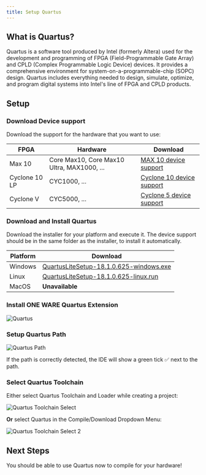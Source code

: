 ```yaml
---
title: Setup Quartus
---
```


## What is Quartus?

Quartus is a software tool produced by Intel (formerly Altera) used for the development and programming of FPGA (Field-Programmable Gate Array) and CPLD (Complex Programmable Logic Device) devices.
It provides a comprehensive environment for system-on-a-programmable-chip (SOPC) design. 
Quartus includes everything needed to design, simulate, optimize, and program digital systems into Intel's line of FPGA and CPLD products.

## Setup

### Download Device support

Download the support for the hardware that you want to use:

| FPGA | Hardware | Download |
|---|---|---|
| Max 10        | Core Max10, Core Max10 Ultra, MAX1000, ... | <a href="https://download.altera.com/akdlm/software/acdsinst/18.1std/625/ib_installers/max10-18.1.0.625.qdz" target="_blank">MAX 10 device support</a> |
| Cyclone 10 LP | CYC1000, ...                               | <a href="https://download.altera.com/akdlm/software/acdsinst/18.1std/625/ib_installers/cyclone10lp-18.1.0.625.qdz" target="_blank">Cyclone 10 device support</a> |
| Cyclone V     | CYC5000, ...                               | <a href="https://download.altera.com/akdlm/software/acdsinst/18.1std/625/ib_installers/cyclonev-18.1.0.625.qdz" target="_blank">Cyclone 5 device support</a> |

### Download and Install Quartus

Download the installer for your platform and execute it.
The device support should be in the same folder as the installer, to install it automatically.

| Platform | Download |
|---|---|
| Windows | <a href="https://download.altera.com/akdlm/software/acdsinst/18.1std/625/ib_installers/QuartusLiteSetup-18.1.0.625-windows.exe" target="_blank">QuartusLiteSetup-18.1.0.625-windows.exe</a> |
| Linux   | <a href="https://download.altera.com/akdlm/software/acdsinst/18.1std/625/ib_installers/QuartusLiteSetup-18.1.0.625-linux.run" target="_blank">QuartusLiteSetup-18.1.0.625-linux.run</a> |
| MacOS   | **Unavailable** |

### Install ONE WARE Quartus Extension

![Quartus](img/quartus.png)

### Setup Quartus Path

![Quartus Path](img/quartus-path.png)

If the path is correctly detected, the IDE will show a green tick ✅ next to the path.

### Select Quartus Toolchain

Either select Quartus Toolchain and Loader while creating a project:

![Quartus Toolchain Select](img/quartus-toolchain-select.png)

**Or** select Quartus in the Compile/Download Dropdown Menu:

![Quartus Toolchain Select 2](img/quartus-toolchain-select-2.png)

## Next Steps

You should be able to use Quartus now to compile for your hardware!